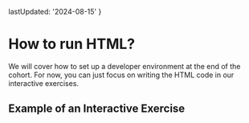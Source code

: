 
  lastUpdated: '2024-08-15'
}

# How to run HTML?

We will cover how to set up a developer environment at the end of the cohort. For now, you can just focus on writing the HTML code in our interactive exercises.

## Example of an Interactive Exercise

<HowToRunHTML />